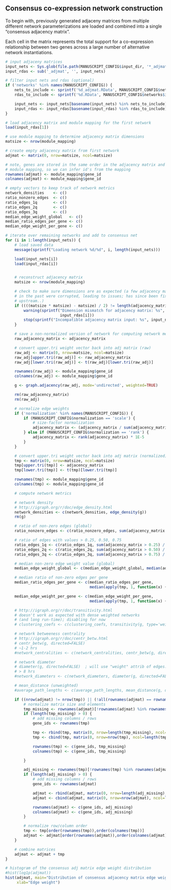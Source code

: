 ## Consensus co-expression network construction

To begin with, previously generated adjaceny matrices from multiple different
network parameterizations are loaded and combined into a single "consensus
adjacency matrix".

Each cell in the matrix represents the total support for a co-expression
relationship between two genes across a large number of alternative network
instantiations.

```r
# input adjaceny matrices
input_nets <- Sys.glob(file.path(MANUSCRIPT_CONFIG$input_dir, '*_adjmat.RData'))
input_rdas <- sub('_adjmat', '', input_nets)

# filter input nets and rdas (optional)
if ('networks' %in% names(MANUSCRIPT_CONFIG)) {
    nets_to_include <- sprintf('%d_adjmat.RData', MANUSCRIPT_CONFIG$networks$id)
    rdas_to_include <- sprintf('%d.RData', MANUSCRIPT_CONFIG$networks$id)

    input_nets <- input_nets[basename(input_nets) %in% nets_to_include] 
    input_rdas <- input_rdas[basename(input_rdas) %in% rdas_to_include] 
}

# load adjacency matrix and module mapping for the first network
load(input_rdas[1])

# use module mapping to determine adjacency matrix dimensions
matsize <- nrow(module_mapping)

# create empty adjacency matrix from first network
adjmat <- matrix(0, nrow=matsize, ncol=matsize)

# note, genes are stored in the same order in the adjacency matrix and the
# module mapping, so we can infer id's from the mapping
rownames(adjmat) <- module_mapping$gene_id
colnames(adjmat) <- module_mapping$gene_id

# empty vectors to keep track of network metrics
network_densities    <- c()
ratio_nonzero_edges  <- c()
ratio_edges_1q       <- c()
ratio_edges_2q       <- c()
ratio_edges_3q       <- c()
median_edge_weight_global   <- c()
median_ratio_edges_per_gene <- c() 
median_edge_weight_per_gene <- c() 

# iterate over remaining networks and add to consensus net
for (i in 1:length(input_nets)) {
    # load saved data
    message(sprintf("Loading network %d/%d", i, length(input_nets)))

    load(input_nets[i])
    load(input_rdas[i])


    # reconstruct adjacency matrix
    matsize <- nrow(module_mapping)

    # check to make sure dimensions are as expected (a few adjacency matrices
    # in the past were corrupted, leading to issues; has since been fixed
    # upstream..)
    if ((((matsize * matsize) - matsize) / 2) != length(adjacency_matrix)) {
        warning(sprintf("Dimension mismatch for adjacency matrix: %s", 
                        input_rdas[i]))
        stop(sprintf("Incompatible adjacency matrix input: %s", input_nets[i]))
    }

    # save a non-normalized version of network for computing network metrics
    raw_adjacency_matrix <- adjacency_matrix

    # convert upper.tri weight vector back into adj matrix (raw)
    raw_adj <- matrix(0, nrow=matsize, ncol=matsize)
    raw_adj[upper.tri(raw_adj)] <- raw_adjacency_matrix
    raw_adj[lower.tri(raw_adj)] <- t(raw_adj)[lower.tri(raw_adj)]

    rownames(raw_adj) <- module_mapping$gene_id
    colnames(raw_adj) <- module_mapping$gene_id

    g <- graph.adjacency(raw_adj, mode='undirected', weighted=TRUE)

    rm(raw_adjacency_matrix)
    rm(raw_adj)

    # normalize edge weights
    if ('normalization' %in% names(MANUSCRIPT_CONFIG)) {
        if (MANUSCRIPT_CONFIG$normalization == 'scale') {
            # size-factor normalization
            adjacency_matrix <- (adjacency_matrix / sum(adjacency_matrix)) * 1E6
        } else if (MANUSCRIPT_CONFIG$normalization == 'rank') {
            adjacency_matrix <- rank(adjacency_matrix) * 1E-5
        }
    }

    # convert upper.tri weight vector back into adj matrix (normalized)
    tmp <- matrix(0, nrow=matsize, ncol=matsize)
    tmp[upper.tri(tmp)] <- adjacency_matrix
    tmp[lower.tri(tmp)] <- t(tmp)[lower.tri(tmp)]

    rownames(tmp) <- module_mapping$gene_id
    colnames(tmp) <- module_mapping$gene_id

    # compute network metrics

    # network density
    # http://igraph.org/r/doc/edge_density.html
    network_densities <- c(network_densities, edge_density(g))
    rm(g)

    # ratio of non-zero edges (global)
    ratio_nonzero_edges <- c(ratio_nonzero_edges, sum(adjacency_matrix != 0) / length(adjacency_matrix))

    # ratio of edges with values > 0.25, 0.50, 0.75
    ratio_edges_1q <- c(ratio_edges_1q, sum(adjacency_matrix > 0.25) / length(adjacency_matrix))
    ratio_edges_2q <- c(ratio_edges_2q, sum(adjacency_matrix > 0.50) / length(adjacency_matrix))
    ratio_edges_3q <- c(ratio_edges_3q, sum(adjacency_matrix > 0.75) / length(adjacency_matrix))

    # median non-zero edge weight value (global)
    median_edge_weight_global <- c(median_edge_weight_global, median(adjacency_matrix[adjacency_matrix != 0]))

    # median ratio of non-zero edges per gene
    median_ratio_edges_per_gene <- c(median_ratio_edges_per_gene, 
                                     median(apply(tmp, 1, function(x) { sum(x != 0) / nrow(tmp) })))

    median_edge_weight_per_gene <- c(median_edge_weight_per_gene, 
                                     median(apply(tmp, 1, function(x) { median(x[x != 0]) })))

    # http://igraph.org/r/doc/transitivity.html
    # doesn't work as expected with dense weighted networks 
    # (and long run-time); disabling for now
    # clustering_coefs <- c(clustering_coefs, transitivity(g, type='weighted'))

    # network betweeness centrality
    # http://igraph.org/r/doc/centr_betw.html
    # centr_betw(g, directed=FALSE)
    # ~1-2 hrs
    #network_centralities <- c(network_centralities, centr_betw(g, directed=FALSE)$centralization)

    # network diameter
    # diameter(g, directed=FALSE)  ; will use "weight" attrib of edges..
    # > 8 hrs
    #network_diameters <- c(network_diameters, diameter(g, directed=FALSE))

    # mean_distance (unweighted)
    #average_path_lengths <- c(average_path_lengths, mean_distance(g, directed=FALSE)) 

    if ((nrow(adjmat) != nrow(tmp)) || (!all(rownames(adjmat) == rownames(tmp)))) {
        # normalize matrix size and elements
        tmp_missing <- rownames(adjmat)[!rownames(adjmat) %in% rownames(tmp)]
        if (length(tmp_missing) > 0) {
            # add missing columns / rows
            gene_ids <- rownames(tmp)

            tmp <- rbind(tmp, matrix(0, nrow=length(tmp_missing), ncol=ncol(tmp)))
            tmp <- cbind(tmp, matrix(0, nrow=nrow(tmp), ncol=length(tmp_missing)))

            rownames(tmp) <- c(gene_ids, tmp_missing)
            colnames(tmp) <- c(gene_ids, tmp_missing)

        }

        adj_missing <- rownames(tmp)[!rownames(tmp) %in% rownames(adjmat)]
        if (length(adj_missing) > 0) {
            # add missing columns / rows
            gene_ids <- rownames(adjmat)

            adjmat <- rbind(adjmat, matrix(0, nrow=length(adj_missing), ncol=ncol(adjmat)))
            adjmat <- cbind(adjmat, matrix(0, nrow=nrow(adjmat), ncol=length(adj_missing)))

            rownames(adjmat) <- c(gene_ids, adj_missing)
            colnames(adjmat) <- c(gene_ids, adj_missing)
        }

        # normalize row/column order
        tmp <- tmp[order(rownames(tmp)),order(colnames(tmp))]
        adjmat <- adjmat[order(rownames(adjmat)),order(colnames(adjmat))]
    }

    # combine matrices
    adjmat <- adjmat + tmp
}

# histogram of the consensus adj matrix edge weight distribution
#hist(log1p(adjmat))
hist(adjmat, main="Distribution of consensus adjacency matrix edge weights",
     xlab="Edge weight")
```

